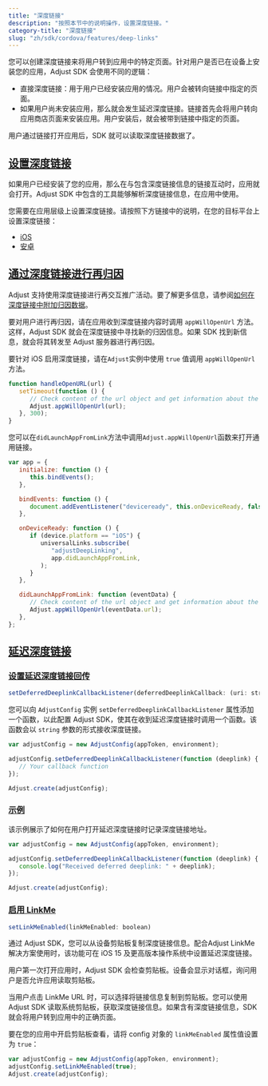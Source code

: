 ```yaml
---
title: "深度链接"
description: "按照本节中的说明操作，设置深度链接。"
category-title: "深度链接"
slug: "zh/sdk/cordova/features/deep-links"
---
```


您可以创建深度链接来将用户转到应用中的特定页面。针对用户是否已在设备上安装您的应用，Adjust SDK 会使用不同的逻辑：

-  直接深度链接：用于用户已经安装应用的情况。用户会被转向链接中指定的页面。
-  如果用户尚未安装应用，那么就会发生延迟深度链接。链接首先会将用户转向应用商店页面来安装应用。用户安装后，就会被带到链接中指定的页面。

用户通过链接打开应用后，SDK 就可以读取深度链接数据了。

## [设置深度链接](set-up-deep-linking)

如果用户已经安装了您的应用，那么在与包含深度链接信息的链接互动时，应用就会打开。Adjust SDK 中包含的工具能够解析深度链接信息，在应用中使用。

您需要在应用层级上设置深度链接。请按照下方链接中的说明，在您的目标平台上设置深度链接：

-  [iOS](/en/sdk/ios/features/deep-links)
-  [安卓](/en/sdk/android/features/deep-links)

## [通过深度链接进行再归因](reattribution-using-deep-links)

<Callout type="seealso">

Adjust 支持使用深度链接进行再交互推广活动。要了解更多信息，请参阅[如何在深度链接中附加归因数据](https://help.adjust.com/zh/article/manage-reattributions#track-reattributions-via-deeplink-clicks)。

</Callout>

要对用户进行再归因，请在应用收到深度链接内容时调用 `appWillOpenUrl` 方法。这样，Adjust SDK 就会在深度链接中寻找新的归因信息。如果 SDK 找到新信息，就会将其转发至 Adjust 服务器进行再归因。

要针对 iOS 启用深度链接，请在`Adjust`实例中使用 `true` 值调用 `appWillOpenUrl` 方法。

```js
function handleOpenURL(url) {
   setTimeout(function () {
      // Check content of the url object and get information about the URL.
      Adjust.appWillOpenUrl(url);
   }, 300);
}
```

您可以在`didLaunchAppFromLink`方法中调用`Adjust.appWillOpenUrl`函数来打开通用链接。

```js
var app = {
   initialize: function () {
      this.bindEvents();
   },

   bindEvents: function () {
      document.addEventListener("deviceready", this.onDeviceReady, false);
   },

   onDeviceReady: function () {
      if (device.platform == "iOS") {
         universalLinks.subscribe(
            "adjustDeepLinking",
            app.didLaunchAppFromLink,
         );
      }
   },

   didLaunchAppFromLink: function (eventData) {
      // Check content of the url object and get information about the URL.
      Adjust.appWillOpenUrl(eventData.url);
   },
};
```

## [延迟深度链接](deferred-deep-linking)

### [设置延迟深度链接回传](set-up-a-deferred-deep-link-callback)

<CodeBlock title="属性声明">

```js
setDeferredDeeplinkCallbackListener(deferredDeeplinkCallback: (uri: string) => void)
```

</CodeBlock>

您可以向 `AdjustConfig` 实例 `setDeferredDeeplinkCallbackListener` 属性添加一个函数，以此配置 Adjust SDK，使其在收到延迟深度链接时调用一个函数。该函数会以 `string` 参数的形式接收深度链接。

```js
var adjustConfig = new AdjustConfig(appToken, environment);

adjustConfig.setDeferredDeeplinkCallbackListener(function (deeplink) {
   // Your callback function
});

Adjust.create(adjustConfig);
```

### [示例](example)

该示例展示了如何在用户打开延迟深度链接时记录深度链接地址。

```js
var adjustConfig = new AdjustConfig(appToken, environment);

adjustConfig.setDeferredDeeplinkCallbackListener(function (deeplink) {
   console.log("Received deferred deeplink: " + deeplink);
});

Adjust.create(adjustConfig);
```

### [启用 LinkMe](enable-linkme)

<CodeBlock title="方法签名">

```js
setLinkMeEnabled(linkMeEnabled: boolean)
```

</CodeBlock>

通过 Adjust SDK，您可以从设备剪贴板复制深度链接信息。配合Adjust LinkMe 解决方案使用时，该功能可在 iOS 15 及更高版本操作系统中设置延迟深度链接。

<Callout type="important">

用户第一次打开应用时，Adjust SDK 会检查剪贴板。设备会显示对话框，询问用户是否允许应用读取剪贴板。

</Callout>

当用户点击 LinkMe URL 时，可以选择将链接信息复制到剪贴板。您可以使用 Adjust SDK 读取系统剪贴板，获取深度链接信息。如果含有深度链接信息，SDK 就会将用户转到应用中的正确页面。

要在您的应用中开启剪贴板查看，请将 config 对象的 `linkMeEnabled` 属性值设置为 `true`：

```js
var adjustConfig = new AdjustConfig(appToken, environment);
adjustConfig.setLinkMeEnabled(true);
Adjust.create(adjustConfig);
```
